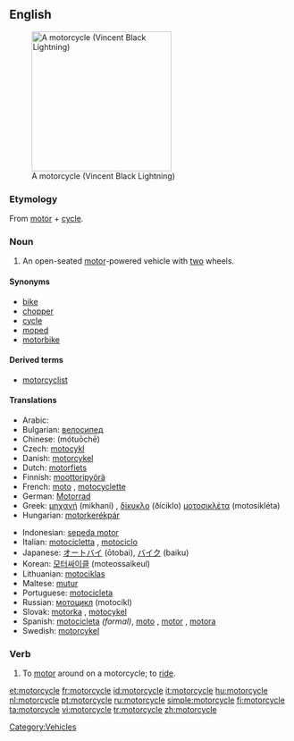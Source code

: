 ==English==
[[Image:VINCENT_Black_Lightning.jpg|thumb|right|250px|A motorcycle (Vincent Black Lightning)]]

===Etymology===
From [[motor]] + [[cycle]].

===Noun===
{{en-noun}}

# An open-seated [[motor]]-powered vehicle with [[two]] wheels.

====Synonyms====
*[[bike]]
*[[chopper]]
*[[cycle]]
*[[moped]]
*[[motorbike]]

====Derived terms====
*[[motorcyclist]]

====Translations====
{{trans-top|open-seated motor-powered vehicle with two wheels}}
*Arabic: {{Arab|[[موتوسيكل]]}} {{IPAchar|(motosíkel)}} {{m}}
*Bulgarian: [[велосипед]] {{m}}
*Chinese: {{zh-ts|摩托車|摩托车}} (mótuōchē)
*Czech: [[motocykl]] {{m}}
*Danish: [[motorcykel]] {{c}}
*Dutch: [[motorfiets]] {{f}}
*Finnish: [[moottoripyörä]]
*French: [[moto]] {{f}}, [[motocyclette]] {{f}}
*German: [[Motorrad]] {{n}}
*Greek: [[μηχανή]] (mikhaní) {{f}}, [[δίκυκλο]] (ðíciklo) {{n}} [[μοτοσικλέτα]] (motosikléta) {{f}}
*Hungarian: [[motorkerékpár]]
{{trans-mid}}
*Indonesian: [[sepeda motor]]
*Italian: [[motocicletta]] {{f}}, [[motociclo]] {{m}}
*Japanese: [[オートバイ]] (ōtobai), [[バイク]] (baiku)
*Korean: [[모터싸이클]] (moteossaikeul)
*Lithuanian: [[motociklas]] {{m}}
*Maltese: [[mutur]] {{m}}
*Portuguese: [[motocicleta]] {{f}}
*Russian: [[мотоцикл]] (motocíkl) {{m}}
*Slovak: [[motorka#Slovak|motorka]] {{f}}, [[motocykel#Slovak|motocykel]] {{m}}
*Spanish: [[motocicleta]] {{f}} ''(formal)'', [[moto]] {{f}}, [[motor]] {{m}} {{italbrac|Dominican Republic| colloquial}}, [[motora]] {{f}} {{italbrac|Puerto Rico| colloquial}}
*Swedish: [[motorcykel]] {{c}}
{{trans-bottom}}

===Verb===
{{en-verb|motorcycl|ing}}

# To [[motor]] around on a motorcycle; to [[ride]].

[[Category:Vehicles]]

[[et:motorcycle]]
[[fr:motorcycle]]
[[id:motorcycle]]
[[it:motorcycle]]
[[hu:motorcycle]]
[[nl:motorcycle]]
[[pt:motorcycle]]
[[ru:motorcycle]]
[[simple:motorcycle]]
[[fi:motorcycle]]
[[ta:motorcycle]]
[[vi:motorcycle]]
[[tr:motorcycle]]
[[zh:motorcycle]]